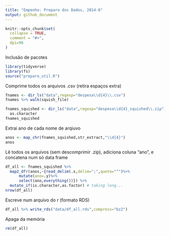 ---
title: "Empenho: Preparo dos Dados, 2014-8"
output: github_document
---

```{r,echo=F}
knitr::opts_chunk$set(
  collapse = TRUE,
  comment = "#>",
  dpi=96
)
```
  
Inclusão de pacotes

```{r setup,message=F}
library(tidyverse)
library(fs)
source("preparo_util.R")
```

Comprime todos os arquivos .csv (retira espaços extra)

```{r,eval=F}
fnames <- dir_ls("data",regexp="despesa\\d{4}\\.csv")
fnames %>% walk(squish_file)
```


```{r}
fnames_squished <- dir_ls("data",regexp="despesa\\d{4}_squished\\.zip") %>%
  as.character
fnames_squished
```

Extrai ano de cada nome de arqiuvo

```{r}
anos <- map_chr(fnames_squished,str_extract,"\\d{4}")
anos
```

Lê todos os arquivos (sem descomprimir .zip), adiciona coluna "ano", e concatena num só data frame

```{r,eval=F}
df_all <- fnames_squished %>%
  map2_dfr(anos,~{read_delim(.x,delim=";",quote="^")%>%
      mutate(ano=.y)%>%
      select(ano,everything())}) %>%
  mutate_if(is.character,as.factor) # taking long...
nrow(df_all)
```

Escreve num arquivo do r (formato RDS)
```{r,eval=F}
df_all %>% write_rds("data/df_all.rds",compress="bz2")
```

Apaga da memória
```{r,eval=F}
rm(df_all)
```


